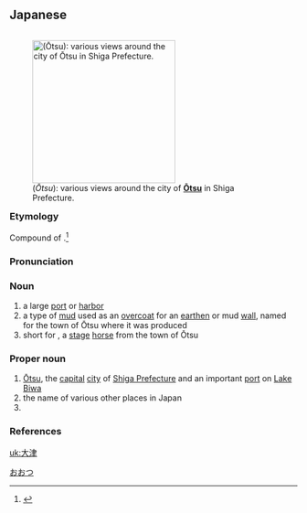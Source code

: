 ==Japanese==
<div style="float:right;">
{{wikipedia|lang=ja|大津|大津 (disambiguation)}}
{{wikipedia|lang=ja|大津市|大津市 (the city)}}
{{wikipedia|Ōtsu, Shiga}}
[[File:Otsu_montage.jpg|thumb|250px|{{lang|ja|大津}} (''Ōtsu''): various views around the city of '''[[w:Ōtsu,_Shiga|Ōtsu]]''' in Shiga Prefecture.]]
</div>
{{ja-kanjitab|おお|つ|yomi=k}}

===Etymology===
Compound of {{compound|lang=ja|sort=おおつ|大|tr1=ō|t1=big, large|津|tr2=tsu|t2=harbor, port}}.<ref name="KDJ">{{R:Kokugo Dai Jiten}}</ref>

===Pronunciation===
{{ja-pron|yomi=k|おおつ|acc=1|acc_ref=NHK}}

===Noun===
{{ja-noun|おおつ|hhira=おほつ}}

# a large [[port]] or [[harbor]]
# a type of [[mud]] used as an [[overcoat]] for an [[earthen]] or mud [[wall]], named for the town of Ōtsu where it was produced
# short for {{m|ja|大津馬|tr=Ōtsu uma}}, a [[stage]] [[horse]] from the town of Ōtsu

===Proper noun===
{{ja-pos|proper|おおつ|hhira=おほつ}}

# [[w:Ōtsu,_Shiga|Ōtsu]], the [[capital]] [[city]] of [[w:Shiga Prefecture|Shiga Prefecture]] and an important [[port]] on [[w:Lake Biwa|Lake Biwa]]
# the name of various other places in Japan
# {{surname|lang=ja|sort=おおつ}}

===References===
<references/>

[[Category:ja:Cities|おおつ]]

[[uk:大津]]